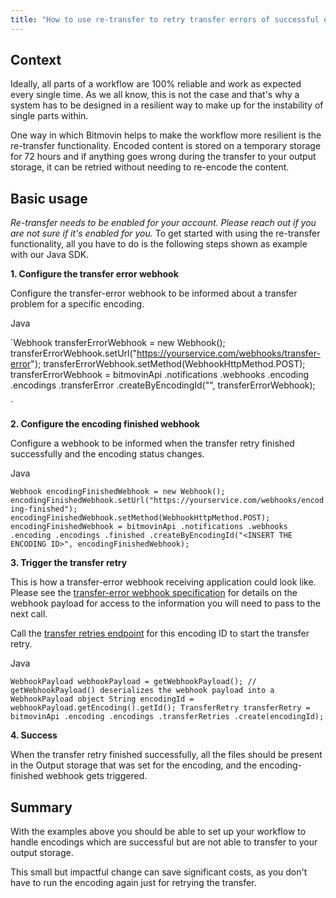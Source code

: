 ```yaml
---
title: "How to use re-transfer to retry transfer errors of successful encoding jobs"
---
```


## Context

Ideally, all parts of a workflow are 100% reliable and work as expected every single time. As we all know, this is not the case and that's why a system has to be designed in a resilient way to make up for the instability of single parts within.

One way in which Bitmovin helps to make the workflow more resilient is the re-transfer functionality. Encoded content is stored on a temporary storage for 72 hours and if anything goes wrong during the transfer to your output storage, it can be retried without needing to re-encode the content.

## Basic usage

_Re-transfer needs to be enabled for your account. Please reach out if you are not sure if it's enabled for you._ To get started with using the re-transfer functionality, all you have to do is the following steps shown as example with our Java SDK.

**1\. Configure the transfer error webhook**

Configure the transfer-error webhook to be informed about a transfer problem for a specific encoding.

Java

`Webhook transferErrorWebhook = new Webhook();
transferErrorWebhook.setUrl("https://yourservice.com/webhooks/transfer-error");
transferErrorWebhook.setMethod(WebhookHttpMethod.POST);
transferErrorWebhook = bitmovinApi
    .notifications
    .webhooks
    .encoding
    .encodings
    .transferError
    .createByEncodingId("<INSERT THE ENCODING ID>", transferErrorWebhook);

`

**2\. Configure the encoding finished webhook**

Configure a webhook to be informed when the transfer retry finished successfully and the encoding status changes.

Java

`Webhook encodingFinishedWebhook = new Webhook();
encodingFinishedWebhook.setUrl("https://yourservice.com/webhooks/encoding-finished");
encodingFinishedWebhook.setMethod(WebhookHttpMethod.POST);
encodingFinishedWebhook = bitmovinApi
    .notifications
    .webhooks
    .encoding
    .encodings
    .finished
    .createByEncodingId("<INSERT THE ENCODING ID>", encodingFinishedWebhook);
`

**3\. Trigger the transfer retry**

This is how a transfer-error webhook receiving application could look like. Please see the [transfer-error webhook specification](/encoding/reference/getnotificationswebhooksencodingencodingstransfererrorbywebhookid) for details on the webhook payload for access to the information you will need to pass to the next call.

Call the [transfer retries endpoint](/encoding/reference/postencodingencodingstransferretrybyencodingid) for this encoding ID to start the transfer retry.

Java

`WebhookPayload webhookPayload = getWebhookPayload(); // getWebhookPayload() deserializes the webhook payload into a WebhookPayload object
String encodingId = webhookPayload.getEncoding().getId();
TransferRetry transferRetry = bitmovinApi
    .encoding
    .encodings
    .transferRetries
    .create(encodingId);
`

**4\. Success**

When the transfer retry finished successfully, all the files should be present in the Output storage that was set for the encoding, and the encoding-finished webhook gets triggered.

## Summary

With the examples above you should be able to set up your workflow to handle encodings which are successful but are not able to transfer to your output storage.

This small but impactful change can save significant costs, as you don't have to run the encoding again just for retrying the transfer.